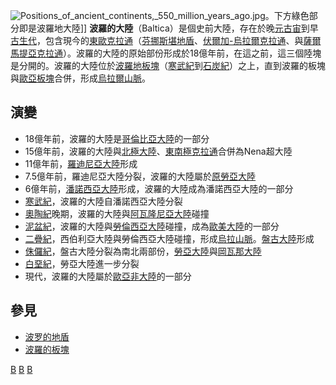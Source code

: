 [[File:Positions_of_ancient_continents,_550_million_years_ago.jpg|thumb]]。下方綠色部分即是波羅地大陸]]
'''波羅的大陸'''（Baltica）是個史前大陸，存在於晚[[元古宙|元古宙]]到早[[古生代|古生代]]，包含現今的[[東歐克拉通|東歐克拉通]]（[[波羅的地盾|芬挪斯堪地盾]]、[[伏爾加-烏拉爾克拉通|伏爾加-烏拉爾克拉通]]、與[[薩爾馬提亞克拉通|薩爾馬提亞克拉通]]）。波羅的大陸的原始部份形成於18億年前，在這之前，這三個陸塊是分開的。波羅的大陸位於[[波羅地板塊|波羅地板塊]]（[[寒武紀|寒武紀]]到[[石炭紀|石炭紀]]）之上，直到波羅的板塊與[[歐亞板塊|歐亞板塊]]合併，形成[[烏拉爾山脈|烏拉爾山脈]]。

==演變==
*18億年前，波羅的大陸是[[哥倫比亞大陸|哥倫比亞大陸]]的一部分
*15億年前，波羅的大陸與[[北極大陸|北極大陸]]、[[東南極克拉通|東南極克拉通]]合併為Nena超大陸
*11億年前，[[羅迪尼亞大陸|羅迪尼亞大陸]]形成
*7.5億年前，羅迪尼亞大陸分裂，波羅的大陸屬於[[原勞亞大陸|原勞亞大陸]]
*6億年前，[[潘諾西亞大陸|潘諾西亞大陸]]形成，波羅的大陸成為潘諾西亞大陸的一部分
*[[寒武紀|寒武紀]]，波羅的大陸自潘諾西亞大陸分裂
*[[奧陶紀|奧陶紀]]晚期，波羅的大陸與[[阿瓦隆尼亞大陸|阿瓦隆尼亞大陸]]碰撞
*[[泥盆紀|泥盆紀]]，波羅的大陸與[[勞倫西亞大陸|勞倫西亞大陸]]碰撞，成為[[歐美大陸|歐美大陸]]的一部分
*[[二疊紀|二疊紀]]，西伯利亞大陸與勞倫西亞大陸碰撞，形成[[烏拉山脈|烏拉山脈]]。[[盤古大陸|盤古大陸]]形成
*[[侏儸紀|侏儸紀]]，盤古大陸分裂為南北兩部份，[[勞亞大陸|勞亞大陸]]與[[岡瓦那大陸|岡瓦那大陸]]
*[[白堊紀|白堊紀]]，勞亞大陸進一步分裂
*現代，波羅的大陸屬於[[歐亞非大陸|歐亞非大陸]]的一部分

==參見==
*[[波罗的地盾|波罗的地盾]]
*[[波羅的板塊|波羅的板塊]]
[[Category:古大陸|B]]
[[Category:元古宙|B]]
[[Category:古生代|B]]
{{Geol-stub}}
{{洲|state=uncollapsed}}